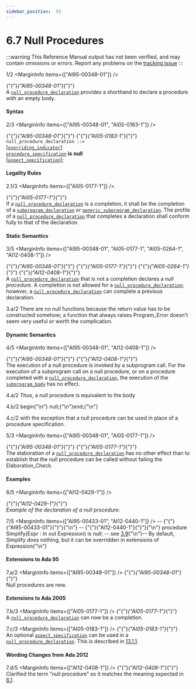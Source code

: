 ```yaml
---
sidebar_position:  55
---
```


# 6.7 Null Procedures

:::warning
This Reference Manual output has not been verified,
and may contain omissions or errors.
Report any problems on the [tracking issue](https://github.com/ada-lang-io/ada-lang-io/issues/20)
:::


<MarginText>1/2</MarginText>
<MarginInfo items={["AI95-00348-01"]} />
<p>{"{"}<em>{"AI95-00348-01"}</em>{"}"} <br />A <code><a href="../AA-6/AA-6.7#S0227">null_procedure_declaration</a></code> provides a shorthand to declare a procedure with an empty body. <br /></p>


#### Syntax

<MarginText>2/3</MarginText>
<MarginInfo items={["AI95-00348-01", "AI05-0183-1"]} />

<CodeBlock>
{"{"}<em>{"AI95-00348-01"}</em>{"}"} {"{"}<em>{"AI05-0183-1"}</em>{"}"} <br /><code>null_procedure_declaration</code><a id="S0227"></a><code> ::= </code><br />   [<code><a href="../AA-8/AA-8.3#S0234">overriding_indicator</a></code>]<br />   <code><a href="../AA-6/AA-6.1#S0197">procedure_specification</a></code> <strong>is</strong> <strong>null</strong><br />       [<code><a href="../AA-13/AA-13.1#S0346">aspect_specification</a></code>];<br />

</CodeBlock>

#### Legality Rules

<MarginText>2.1/3</MarginText>
<MarginInfo items={["AI05-0177-1"]} />
<p>{"{"}<em>{"AI05-0177-1"}</em>{"}"} <br />If a <code><a href="../AA-6/AA-6.7#S0227">null_procedure_declaration</a></code> is a completion, it shall be the completion of a <code><a href="../AA-6/AA-6.1#S0195">subprogram_declaration</a></code> or <code><a href="../AA-12/AA-12.1#S0311">generic_subprogram_declaration</a></code>. The profile of a <code><a href="../AA-6/AA-6.7#S0227">null_procedure_declaration</a></code> that completes a declaration shall conform fully to that of the declaration. <br /></p>


#### Static Semantics

<MarginText>3/5</MarginText>
<MarginInfo items={["AI95-00348-01", "AI05-0177-1", "AI05-0264-1", "AI12-0408-1"]} />
<p>{"{"}<em>{"AI95-00348-01"}</em>{"}"} {"{"}<em>{"AI05-0177-1"}</em>{"}"} {"{"}<em>{"AI05-0264-1"}</em>{"}"} {"{"}<em>{"AI12-0408-1"}</em>{"}"} <br />A <code><a href="../AA-6/AA-6.7#S0227">null_procedure_declaration</a></code> that is not a completion declares a <em>null procedure</em>. A completion is not allowed for a <code><a href="../AA-6/AA-6.7#S0227">null_procedure_declaration</a></code>; however, a <code><a href="../AA-6/AA-6.7#S0227">null_procedure_declaration</a></code> can complete a previous declaration. <br /></p>

<MarginText>3.a/2</MarginText>
<Admonition type="aarm" aarm="reason" title="Reason: ">
<strong></strong>There are no null functions because the return value has to be constructed somehow; a function that always raises Program_Error doesn't seem very useful or worth the complication. <br /></Admonition>


#### Dynamic Semantics

<MarginText>4/5</MarginText>
<MarginInfo items={["AI95-00348-01", "AI12-0408-1"]} />
<p>{"{"}<em>{"AI95-00348-01"}</em>{"}"} {"{"}<em>{"AI12-0408-1"}</em>{"}"} <br />The execution of a null procedure is invoked by a subprogram call. For the execution of a subprogram call on a null procedure, or on a procedure completed with a <code><a href="../AA-6/AA-6.7#S0227">null_procedure_declaration</a></code>, the execution of the <code><a href="../AA-6/AA-6.3#S0216">subprogram_body</a></code> has no effect. <br /></p>

<MarginText>4.a/2</MarginText>
<Admonition type="aarm" aarm="ramification" title="Ramification: ">
<strong></strong>Thus, a null procedure is equivalent to the body <br /></Admonition>

<MarginText>4.b/2</MarginText>
<CodeBlock language="ada">
begin{"\n"}   null;{"\n"}end;{"\n"}

</CodeBlock>
<MarginText>4.c/2</MarginText>
<Admonition type="aarm" aarm="note" title="Note: ">
with the exception that a null procedure can be used in place of a procedure specification. <br /></Admonition>

<MarginText>5/3</MarginText>
<MarginInfo items={["AI95-00348-01", "AI05-0177-1"]} />
<p>{"{"}<em>{"AI95-00348-01"}</em>{"}"} {"{"}<em>{"AI05-0177-1"}</em>{"}"} <br />The elaboration of a <code><a href="../AA-6/AA-6.7#S0227">null_procedure_declaration</a></code> has no other effect than to establish that the null procedure can be called without failing the Elaboration_Check. <br /></p>


#### Examples

<MarginText>6/5</MarginText>
<MarginInfo items={["AI12-0429-1"]} />
<p>{"{"}<em>{"AI12-0429-1"}</em>{"}"} <em><br />Example of the declaration of a null procedure:</em> <br /></p>

<MarginText>7/5</MarginText>
<MarginInfo items={["AI95-00433-01", "AI12-0440-1"]} />
<CodeBlock language="ada">
--  {"{"}{"AI95-00433-01"}{"}"}{"\n"} --  {"{"}{"AI12-0440-1"}{"}"}{"\n"} procedure Simplify(Expr : in out Expression) is null; -- see <a href="../AA-3/AA-3.9">3.9</a>{"\n"}-- By default, Simplify does nothing, but it can  be overridden in extensions of Expression{"\n"}

</CodeBlock>

#### Extensions to Ada 95

<MarginText>7.a/2</MarginText>
<MarginInfo items={["AI95-00348-01"]} />
<Admonition type="aarm" aarm="note" title="Note: ">
{"{"}<em>{"AI95-00348-01"}</em>{"}"} <br />Null procedures are new. <br /></Admonition>


#### Extensions to Ada 2005

<MarginText>7.b/3</MarginText>
<MarginInfo items={["AI05-0177-1"]} />
<Admonition type="aarm" aarm="note" title="Note: ">
{"{"}<em>{"AI05-0177-1"}</em>{"}"} <br />A <code><a href="../AA-6/AA-6.7#S0227">null_procedure_declaration</a></code> can now be a completion.<br /></Admonition>

<MarginText>7.c/3</MarginText>
<MarginInfo items={["AI05-0183-1"]} />
<Admonition type="aarm" aarm="note" title="Note: ">
{"{"}<em>{"AI05-0183-1"}</em>{"}"} <br />An optional <code><a href="../AA-13/AA-13.1#S0346">aspect_specification</a></code> can be used in a <code><a href="../AA-6/AA-6.7#S0227">null_procedure_declaration</a></code>. This is described in <a href="../AA-13/AA-13.1#Subclause_13.1.1">13.1.1</a>. <br /></Admonition>


#### Wording Changes from Ada 2012

<MarginText>7.d/5</MarginText>
<MarginInfo items={["AI12-0408-1"]} />
<Admonition type="aarm" aarm="note" title="Note: ">
{"{"}<em>{"AI12-0408-1"}</em>{"}"} <br />Clarified the term &ldquo;null procedure&rdquo; so it matches the meaning expected in <a href="../AA-6/AA-6.1">6.1</a>. <br /></Admonition>

